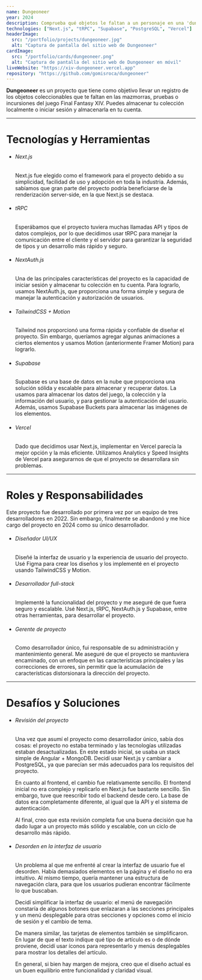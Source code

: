 ```yaml
---
name: Dungeoneer
year: 2024
description: Comprueba qué objetos le faltan a un personaje en una 'dungeon' o 'raid' en FFXIV.
technologies: ["Next.js", "tRPC", "Supabase", "PostgreSQL", "Vercel"]
headerImage:
  src: "/portfolio/projects/dungeoneer.jpg"
  alt: "Captura de pantalla del sitio web de Dungeoneer"
cardImage:
  src: "/portfolio/cards/dungeoneer.png"
  alt: "Captura de pantalla del sitio web de Dungeoneer en móvil"
liveWebsite: "https://xiv-dungeoneer.vercel.app"
repository: "https://github.com/gomisroca/dungeoneer"
---
```


<strong>Dungeoneer</strong> es un proyecto que tiene como objetivo llevar un
registro de los objetos coleccionables que te faltan en las mazmorras, pruebas o
incursiones del juego Final Fantasy XIV. Puedes almacenar tu colección
localmente o iniciar sesión y almacenarla en tu cuenta.

<hr />

<h1 class="text-2xl">Tecnologías y Herramientas</h1>
<ul>
  <li>
    <h6 className="text-lg font-semibold">Next.js</h6>
    <p>
      Next.js fue elegido como el framework para el proyecto debido a su
      simplicidad, facilidad de uso y adopción en toda la industria. Además,
      sabíamos que gran parte del proyecto podría beneficiarse de la
      renderización server-side, en la que Next.js se destaca.
    </p>
  </li>
  <li>
    <h6 className="text-lg font-semibold">tRPC</h6>
    <p>
      Esperábamos que el proyecto tuviera muchas llamadas API y tipos de datos
      complejos, por lo que decidimos usar tRPC para manejar la comunicación
      entre el cliente y el servidor para garantizar la seguridad de tipos y un
      desarrollo más rápido y seguro.
    </p>
  </li>
  <li>
    <h6 className="text-lg font-semibold">NextAuth.js</h6>
    <p>
      Una de las principales características del proyecto es la capacidad de
      iniciar sesión y almacenar tu colección en tu cuenta. Para lograrlo,
      usamos NextAuth.js, que proporciona una forma simple y segura de manejar
      la autenticación y autorización de usuarios.
    </p>
  </li>
  <li>
    <h6 className="text-lg font-semibold">TailwindCSS + Motion</h6>
    <p>
      Tailwind nos proporcionó una forma rápida y confiable de diseñar el
      proyecto. Sin embargo, queríamos agregar algunas animaciones a ciertos
      elementos y usamos Motion (anteriormente Framer Motion) para lograrlo.
    </p>
  </li>
  <li>
    <h6 className="text-lg font-semibold">Supabase</h6>
    <p>
      Supabase es una base de datos en la nube que proporciona una solución
      sólida y escalable para almacenar y recuperar datos. La usamos para
      almacenar los datos del juego, la colección y la información del usuario,
      y para gestionar la autenticación del usuario. Además, usamos Supabase
      Buckets para almacenar las imágenes de los elementos.
    </p>
  </li>
  <li>
    <h6 className="text-lg font-semibold">Vercel</h6>
    <p>
      Dado que decidimos usar Next.js, implementar en Vercel parecía la mejor
      opción y la más eficiente. Utilizamos Analytics y Speed Insights de Vercel
      para asegurarnos de que el proyecto se desarrollara sin problemas.
    </p>
  </li>
</ul>

<hr />

<h1 class="text-2xl">Roles y Responsabilidades</h1>
Este proyecto fue desarrollado por primera vez por un equipo de tres
desarrolladores en 2022. Sin embargo, finalmente se abandonó y me hice cargo del
proyecto en 2024 como su único desarrollador.
<ul>
  <li>
    <h6 className="text-lg font-semibold">Diseñador UI/UX</h6>
    <p>
      Diseñé la interfaz de usuario y la experiencia de usuario del proyecto.
      Usé Figma para crear los diseños y los implementé en el proyecto usando
      TailwindCSS y Motion.
    </p>
  </li>
  <li>
    <h6 className="text-lg font-semibold">Desarrollador full-stack</h6>
    <p>
      Implementé la funcionalidad del proyecto y me aseguré de que fuera seguro
      y escalable. Usé Next.js, tRPC, NextAuth.js y Supabase, entre otras
      herramientas, para desarrollar el proyecto.
    </p>
  </li>
  <li>
    <h6 className="text-lg font-semibold">Gerente de proyecto</h6>
    <p>
      Como desarrollador único, fui responsable de su administración y
      mantenimiento general. Me aseguré de que el proyecto se mantuviera
      encaminado, con un enfoque en las características principales y las
      correcciones de errores, sin permitir que la acumulación de
      características distorsionara la dirección del proyecto.
    </p>
  </li>
</ul>

<hr />

<h1 class="text-2xl">Desafíos y Soluciones</h1>
<ul>
  <li>
    <h6 className="text-lg font-semibold">Revisión del proyecto</h6>
    <p>
      Una vez que asumí el proyecto como desarrollador único, sabía dos cosas:
      el proyecto no estaba terminado y las tecnologías utilizadas estaban
      desactualizadas. En este estado inicial, se usaba un stack simple de
      Angular + MongoDB. Decidí usar Next.js y cambiar a PostgreSQL, ya que
      parecían ser más adecuados para los requisitos del proyecto.
    </p>
    <p>
      En cuanto al frontend, el cambio fue relativamente sencillo. El frontend
      inicial no era complejo y replicarlo en Next.js fue bastante sencillo. Sin
      embargo, tuve que reescribir todo el backend desde cero. La base de datos
      era completamente diferente, al igual que la API y el sistema de
      autenticación.
    </p>
    <p>
      Al final, creo que esta revisión completa fue una buena decisión que ha
      dado lugar a un proyecto más sólido y escalable, con un ciclo de
      desarrollo más rápido.
    </p>
  </li>
  <li>
    <h6 className="text-lg font-semibold">
      Desorden en la interfaz de usuario
    </h6>
    <p>
      Un problema al que me enfrenté al crear la interfaz de usuario fue el
      desorden. Había demasiados elementos en la página y el diseño no era
      intuitivo. Al mismo tiempo, quería mantener una estructura de navegación
      clara, para que los usuarios pudieran encontrar fácilmente lo que
      buscaban.
    </p>
    <p>
      Decidí simplificar la interfaz de usuario: el menú de navegación constaría
      de algunos botones que enlazaran a las secciones principales y un menú
      desplegable para otras secciones y opciones como el inicio de sesión y el
      cambio de tema.
    </p>
    <p>
      De manera similar, las tarjetas de elementos también se simplificaron. En
      lugar de que el texto indique qué tipo de artículo es o de dónde proviene,
      decidí usar íconos para representarlo y menús desplegables para mostrar
      los detalles del artículo.
    </p>
    <p>
      En general, si bien hay margen de mejora, creo que el diseño actual es un
      buen equilibrio entre funcionalidad y claridad visual.
    </p>
  </li>
</ul>
